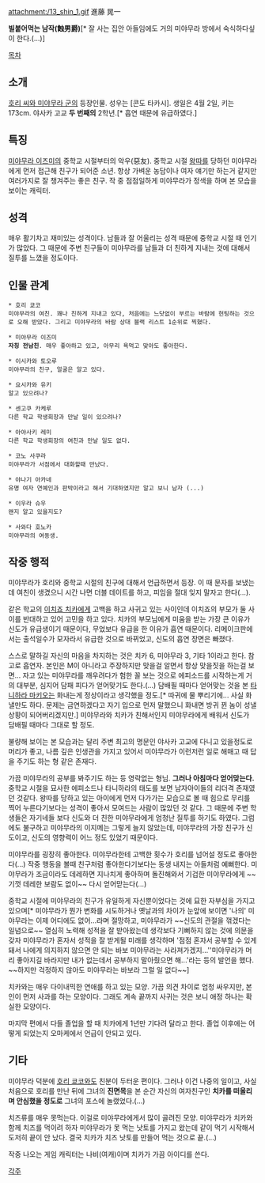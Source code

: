 attachment:/13_shin_1.gif
進藤 晃一

'''빌붙어먹는 남작(蝕男爵)'''[* 잘 사는 집안 아들임에도 거의 미야무라 방에서 숙식하다싶이 한다.(...)]

[[목차]]

== 소개 ==
[[호리 씨와 미야무라 군]]의 등장인물. 성우는 [콘도 타카시].
생일은 4월 2일, 키는 173cm.
야사카 고교 '''두 번째의''' 2학년.[* 흡연 때문에 유급하였다.]

== 특징 ==
[[미야무라 이즈미]]의 중학교 시절부터의 악우(惡友). 중학교 시절 [[왕따]]를 당하던 미야무라에게 먼저 접근해 친구가 되어준 소년. 항상 가벼운 농담이나 여자 얘기만 하는거 같지만 여러가지로 잘 챙겨주는 좋은 친구. 작 중 점점일하게 미야무라가 정색을 하며 본 모습을 보이는 캐릭터. 

== 성격 ==
매우 활기차고 재미있는 성격이다. 남들과 잘 어울리는 성격 때문에 중학교 시절 때 인기가 많았다. 그 때문에 주변 친구들이 미야무라를 남들과 더 친하게 지내는 것에 대해서 질투를 느꼈을 정도이다.

== 인물 관계 ==
 * 호리 쿄코
 미야무라의 여친. 꽤나 친하게 지내고 있다, 처음에는 느닷없이 부르는 바람에 헌팅하는 것으로 오해 받았다. 그리고 미야무라의 바람 상대 블랙 리스트 1순위로 찍혔다.

 * 미야무라 이즈미
 '''자칭 전남친'''. 매우 좋아하고 있고, 아무리 욕먹고 맞아도 좋아한다.

 * 이시카와 토오루
 미야무라의 친구, 얼굴은 알고 있다.

 * 요시카와 유키
 알고 있으려나?

 * 센고쿠 카케루
 다른 학교 학생회장과 만날 일이 있으려나?

 * 아야사키 레미
 다른 학교 학생회장의 여친과 만날 일도 없다.

 * 코노 사쿠라
 미야무라가 서점에서 대화할때 만났다.

 * 야나기 아카네
 유명 여자 연예인과 판박이라고 해서 기대하였지만 알고 보니 남자 (...)

 * 이우라 슈우
 왠지 알고 있을지도?

 * 사와다 호노카
 미야무라의 여동생.

== 작중 행적 ==
미야무라가 호리와 중학교 시절의 친구에 대해서 언급하면서 등장. 이 때 문자를 보냈는데 여친이 생겼으니 시간 나면 더블 데이트를 하고, 피임을 절대 잊지 말자고 한다(...).

같은 학교의 [[이치죠 치카]]에게 고백을 하고 사귀고 있는 사이인데 이치죠의 부모가 둘 사이를 반대하고 있어 고민을 하고 있다. 치카의 부모님에게 미움을 받는 가장 큰 이유가 신도가 유급생이기 때문이다, 무었보다 유급을 한 이유가 흡연 때문이다. 리메이크판에서는 출석일수가 모자라서 유급한 것으로 바뀌었고, 신도의 흡연 장면은 빠졌다.

스스로 말하길 자신의 마음을 차지하는 것은 치카 6, 미야무라 3, 기타 1이라고 한다. 참고로 흡연자. 본인은 M이 아니라고 주장하지만 맞을걸 알면서 항상 맞을짓을 하는걸 보면... 자고 있는 미야무라를 깨우려다가 험한 꼴 보는 것으로 에피소드를 시작하는게 거의 대부분, 심지어 담패 피다가 얻어맞기도 한다.(...) 담배필 때마다 얻어맞는 것을 본 [[타니하라 마키오]]는 화내는게 정상이라고 생각했을 정도.[* 따귀에 물 뿌리기에... 사실 화낼만도 하다. 문제는 금연하겠다고 자기 입으로 먼저 말했으니 화내면 방귀 뀐 놈이 성낼 상황이 되어버리겠지만.] 미야무라와 치카가 친해서인지 미야무라에게 배워서 신도가 담배필 때마다 그대로 할 정도.

불량해 보이는 본 모습과는 달리 주변 최고의 명문인 야사카 고교에 다니고 있을정도로 머리가 좋고, 나름 깊은 인생관을 가지고 있어서 미야무라가 이런저런 일로 해매고 때 답을 주기도 하는 형 같은 존재다.

가끔 미야무라의 공부를 봐주기도 하는 등 영락없는 형님. '''그러나 아침마다 얻어맞는다.''' 중학교 시절을 묘사한 에피소드나 타니하라의 태도를 보면 남자아이들의 리더격 존재였던 것같다. 왕따를 당하고 있는 아이에게 먼저 다가가는 모습으로 볼 때 힘으로 무리를 찍어 누른다기보다는 성격이 좋아서 모여드는 사람이 많았던 것 같다. 그 때문에 주변 학생들은 자기네들 보다 신도와 더 친한 미야무라에게 엄청난 질투를 하기도 하였다. 그럼에도 불구하고 미야무라의 이지메는 그렇게 늘지 않았는데, 미야무라의 가장 친구가 신도이고, 신도의 영향력이 어느 정도 있었기 때문이다.

미야무라를 굉장히 좋아한다. 미야무라한테 고백한 횟수가 호리를 넘어설 정도로 좋아한다(…) 작중 행동을 볼때 친구처럼 좋아한다기보다는 동생 내지는 아들처럼 예뻐한다. 미야무라가 조금이라도 데레하면 지나치게 좋아하며 돌진해와서 기겁한 미야무라에게 ~~기껏 데레한 보람도 없이~~ 다시 얻어맏는다(…)

중학교 시절에 미야무라의 친구가 유일하게 자신뿐이었다는 것에 묘한 자부심을 가지고 있으며[* 미야무라가 뭔가 변화를 시도하거나 옛날과의 차이가 눈앞에 보이면 '나의' 미야무라는 이제 어디에도 없어...라며 절망하고, 미야무라가 ~~신도의 관절을 꺾겠다는 일념으로~~ 열심히 노력해 성적을 잘 받아왔는데 생각보다 기뻐하지 않는 것에 의문을 갖자 미야무라가 혼자서 성적을 잘 받게될 미래를 생각하며 '점점 혼자서 공부할 수 있게 돼서 나에게 의지하지 않으면 안 되는 바보 미야무라는 사라져가겠지...''미야무라가 머리 좋아지길 바라지만 내가 없는데서 공부하지 말아줬으면 해...'라는 등의 발언을 했다. ~~하지만 걱정하지 않아도 미야무라는 바보라 그럴 일 없다~~]

치카와는 매우 다이내믹한 연애를 하고 있는 모양. 가끔 의견 차이로 엄청 싸우지만, 본인이 먼저 사과를 하는 모양이다. 그래도 계속 끝까지 사귀는 것은 보니 애정 하나는 확실한 모양이다.

마지막 편에서 다들 졸업을 할 때 치카에게 1년만 기다려 달라고 한다. 졸업 이후에는 어떻게 되었는지 오마케에서 언급이 안되고 있다.

== 기타 ==
미야무라 덕분에 [[호리 쿄코]]와도 친분이 두터운 편이다. 그러나 이건 나중의 일이고, 사실 처음으로 호리를 만난 뒤에 그녀의 '''진면목'''을 본 순간 자신의 여자친구인 '''치카를 떠올리며 안심했을 정도로''' 그녀의 포스에 놀랬었다.(...)

치즈류를 매우 못먹는다. 이걸로 미야무라에게서 많이 골려진 모양. 미야무라가 치카와 함께 치즈를 먹이려 하자 미야무라가 못 먹는 낫토를 가지고 왔는데 같이 먹기 시작해서 도저히 끝이 안 났다. 결국 치카가 치즈 낫토를 만들어 먹는 것으로 끝.(...)

작중 나오는 게임 캐릭터는 나비(여캐)이며 치카가 가끔 아이디를 쓴다.


[[각주]]
